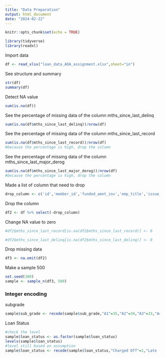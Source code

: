 ```yaml
---
title: "Data Preparation"
output: html_document
date: "2024-02-22"
---
```


```r
knitr::opts_chunk$set(echo = TRUE)
```

```r
library(tidyverse)
library(readxl)
```

Import data
```r
df <- read_xlsx("loan_data_ADA_assignment.xlsx",sheet="in")
```

See structure and summary
```r
str(df)
summary(df)
```
Detect NA value
```r
sum(is.na(df))
```
See the percentage of missing data of the column mths_since_last_delinq
```r
sum(is.na(df$mths_since_last_delinq))/nrow(df)
```
See the percentage of missing data of the column mths_since_last_record
```r
sum(is.na(df$mths_since_last_record))/nrow(df)
#because the percentage is high, drop the column
```
See the percentage of missing data of the column mths_since_last_major_derog
```r
sum(is.na(df$mths_since_last_major_derog))/nrow(df)
#because the percentage is high, drop the column
```

Made a list of column that need to drop
```r
drop_column <- c('id','member_id','funded_amnt_inv','emp_title','issue_d','desc','title','zip_code','earliest_cr_line','total_pymnt_inv','total_rec_prncp','total_rec_int','total_rec_late_fee','recoveries','collection_recovery_fee','last_pymnt_d','last_pymnt_amnt','next_pymnt_d','collections_12_mths_ex_med','policy_code','addr_state','term','home_ownership','verification_status','purpose','loan_is_bad','pymnt_plan','grade','mths_since_last_major_derog','mths_since_last_record')
```

Drop the column
```r
df2 <- df %>% select(-drop_column)
```

Change NA value to zero
```r
#df2$mths_since_last_record[is.na(df2$mths_since_last_record)] <- 0

#df2$mths_since_last_delinq[is.na(df2$mths_since_last_delinq)] <- 0
```

Drop missing data
```r
df3 <- na.omit(df2)
```

Make a sample 500
```r
set.seed(100)
sample <- sample_n(df3, 500)
```

### Integer encoding
subgrade
```r
sample$sub_grade <- recode(sample$sub_grade,"A1"=35,"A2"=34,"A3"=33,"A4"=32,"A5"=31,"B1"=30,"B2"=29,"B3"=28,"B4"=27,"B5"=26,"C1"=25,"C2"=24,"C3"=23,"C4"=22,"C5"=21,"D1"=20,"D2"=19,"D3"=18,"D4"=17,"D5"=16,"E1"=15,"E2"=14,"E3"=13,"E4"=12,"E5"=11,"F1"=10,"F2"=9,"F3"=8,"F4"=7,"F5"=6,"G1"=5,"G2"=4,"G3"=3,"G4"=2,"G5"=1)
```
Loan Status
```r
#check the level
sample$loan_status <- as.factor(sample$loan_status)
levels(sample$loan_status)
#level still based on assumption
sample$loan_status <- recode(sample$loan_status,"Charged Off"=1,"Late (31-120 days)"=2,"Late (16-30 days)"=3,"In Grace Period"=4, "Fully Paid"=5,"Current"=6)
```

